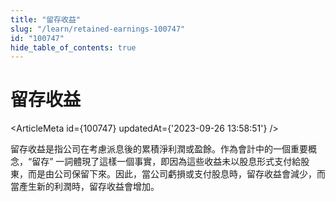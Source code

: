 ```yaml
---
title: "留存收益"
slug: "/learn/retained-earnings-100747"
id: "100747"
hide_table_of_contents: true
---
```



# 留存收益

<ArticleMeta id={100747} updatedAt={'2023-09-26 13:58:51'} />
<div className='border-solid border-b border-t-0 my-4 border-[var(--ifm-color-gray-300)]' />

留存收益是指公司在考慮派息後的累積淨利潤或盈餘。作為會計中的一個重要概念，“留存” 一詞體現了這樣一個事實，即因為這些收益未以股息形式支付給股東，而是由公司保留下來。因此，當公司虧損或支付股息時，留存收益會減少，而當產生新的利潤時，留存收益會增加。

